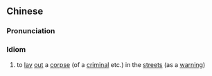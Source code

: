 {{also|暴尸于市|暴尸於市}}
==Chinese==
{{zh-forms|s=暴尸于市|t2=暴尸於市|type=211}}

===Pronunciation===
{{zh-pron
|m=pùshīyúshì
|cat=id
}}

===Idiom===
{{zh-idiom}}

# to [[lay]] [[out]] a [[corpse]] (of a [[criminal]] etc.) in the [[street]]s (as a [[warning]])